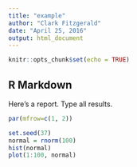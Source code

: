 ```yaml
---
title: "example"
author: "Clark Fitzgerald"
date: "April 25, 2016"
output: html_document
---
```


```r
knitr::opts_chunk$set(echo = TRUE)
```

## R Markdown

Here's a report. Type all results.

```r
par(mfrow=c(1, 2))

set.seed(37)
normal = rnorm(100)
hist(normal)
plot(1:100, normal)
```











